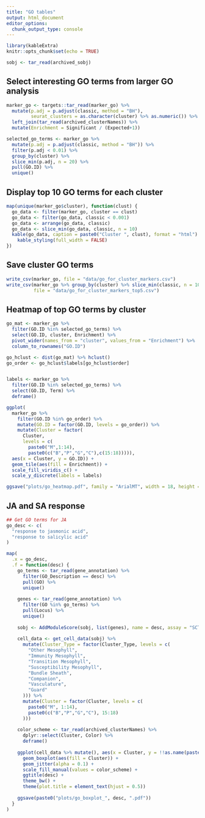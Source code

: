 ```yaml
---
title: "GO tables"
output: html_document
editor_options: 
  chunk_output_type: console
---
```


```r
library(kableExtra)
knitr::opts_chunk$set(echo = TRUE)

sobj <- tar_read(archived_sobj)
```

## Select interesting GO terms from larger GO analysis

```r
marker_go <- targets::tar_read(marker_go) %>% 
  mutate(p.adj = p.adjust(classic, method = "BH"),
         seurat_clusters = as.character(cluster) %>% as.numeric()) %>%
  left_join(tar_read(archived_clusterNames)) %>%
  mutate(Enrichment = Significant / (Expected+1))

selected_go_terms <- marker_go %>% 
  mutate(p.adj = p.adjust(classic, method = "BH")) %>% 
  filter(p.adj < 0.01) %>% 
  group_by(cluster) %>% 
  slice_min(p.adj, n = 20) %>% 
  pull(GO.ID) %>% 
  unique()
```

## Display top 10 GO terms for each cluster

```r
map(unique(marker_go$cluster), function(clust) {
  go_data <- filter(marker_go, cluster == clust)
  go_data <- filter(go_data, classic < 0.001)
  go_data <- arrange(go_data, classic)
  go_data <- slice_min(go_data, classic, n = 10)
  kable(go_data, caption = paste0("Cluster ", clust), format = "html") %>% 
    kable_styling(full_width = FALSE)
})
```

## Save cluster GO terms

```r
write_csv(marker_go, file = "data/go_for_cluster_markers.csv")
write_csv(marker_go %>% group_by(cluster) %>% slice_min(classic, n = 10), 
          file = "data/go_for_cluster_markers_top5.csv")
```

## Heatmap of top GO terms by cluster

```r
go_mat <- marker_go %>% 
  filter(GO.ID %in% selected_go_terms) %>%
  select(GO.ID, cluster, Enrichment) %>%
  pivot_wider(names_from = "cluster", values_from = "Enrichment") %>%
  column_to_rownames("GO.ID")

go_hclust <- dist(go_mat) %>% hclust() 
go_order <- go_hclust$labels[go_hclust$order]


labels <- marker_go %>% 
  filter(GO.ID %in% selected_go_terms) %>%
  select(GO.ID, Term) %>%
  deframe()

ggplot(
  marker_go %>% 
    filter(GO.ID %in% go_order) %>%
    mutate(GO.ID = factor(GO.ID, levels = go_order)) %>%
    mutate(Cluster = factor(
      Cluster, 
      levels = c(
        paste0("M",1:14),
        paste0(c("B","P","G","C"),c(15:18))))),
  aes(x = Cluster, y = GO.ID)) +
  geom_tile(aes(fill = Enrichment)) +
  scale_fill_viridis_c() +
  scale_y_discrete(labels = labels)

ggsave("plots/go_heatmap.pdf", family = "ArialMT", width = 18, height = 12)
```

## JA and SA response

```r
## Get GO terms for JA
go_desc <- c(
  "response to jasmonic acid",
  "response to salicylic acid"
)

map(
  .x = go_desc, 
  .f = function(desc) {
    go_terms <- tar_read(gene_annotation) %>% 
      filter(GO_Description == desc) %>% 
      pull(GO) %>% 
      unique()
    
    genes <- tar_read(gene_annotation) %>% 
      filter(GO %in% go_terms) %>% 
      pull(Locus) %>% 
      unique()
    
    sobj <- AddModuleScore(sobj, list(genes), name = desc, assay = "SCT")
    
    cell_data <- get_cell_data(sobj) %>% 
      mutate(Cluster_Type = factor(Cluster_Type, levels = c(
        "Other Mesophyll",
        "Immunity Mesophyll",
        "Transition Mesophyll",
        "Susceptibility Mesophyll",
        "Bundle Sheath",
        "Companion",
        "Vasculature",
        "Guard"
      ))) %>% 
      mutate(Cluster = factor(Cluster, levels = c(
        paste0("M", 1:14),
        paste0(c("B","P","G","C"), 15:18)
      )))
    
    color_scheme <- tar_read(archived_clusterNames) %>% 
      dplyr::select(Cluster, Color) %>% 
      deframe()
    
    ggplot(cell_data %>% mutate(), aes(x = Cluster, y = !!as.name(paste0(make.names(desc), "1")))) + 
      geom_boxplot(aes(fill = Cluster)) +
      geom_jitter(alpha = 0.1) +
      scale_fill_manual(values = color_scheme) +
      ggtitle(desc) + 
      theme_bw() +
      theme(plot.title = element_text(hjust = 0.5))
    
    ggsave(paste0("plots/go_boxplot_", desc, ".pdf"))
  }
)

```